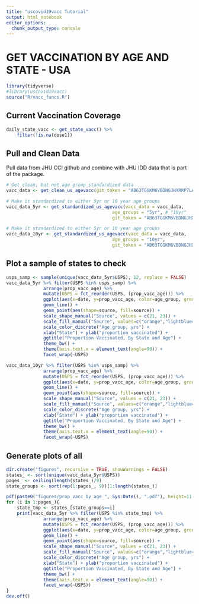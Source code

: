 ```yaml
---
title: "uscovid19vacc Tutorial"
output: html_notebook
editor_options: 
  chunk_output_type: console
---
```


# GET VACCINATION BY AGE AND STATE - USA

```r
library(tidyverse)
#library(uscovid19vacc)
source("R/vacc_funcs.R")

```


## Current Vaccination Coverage
```r

daily_state_vacc <- get_state_vacc() %>%
    filter(!is.na(dose1))

```


## Pull and Clean Data
Pull data from JHU CCI github and combine with JHU IDD data that is part of the package.

```r

# Get clean, but not age group standardized data
vacc_data <- get_clean_us_agevacc(git_token = "AB63TGGKM6VBDNGJHXRRP7LAYPDIM")

# Make it standardized to either 5yr or 10 year age groups
vacc_data_5yr <- get_standardized_us_agevacc(vacc_data = vacc_data,
                                        age_groups = "5yr", # "10yr"
                                        git_token = "AB63TGGKM6VBDNGJHXRRP7LAYPDIM")

# Make it standardized to either 5yr or 10 year age groups
vacc_data_10yr <- get_standardized_us_agevacc(vacc_data = vacc_data,
                                        age_groups = "10yr", 
                                        git_token = "AB63TGGKM6VBDNGJHXRRP7LAYPDIM")

```



## Plot a sample of states to check

```r
usps_samp <- sample(unique(vacc_data_5yr$USPS), 12, replace = FALSE)
vacc_data_5yr %>% filter(USPS %in% usps_samp) %>%
              arrange(prop_vacc_age) %>%
              mutate(USPS = fct_reorder(USPS, (prop_vacc_age))) %>%
              ggplot(aes(x=date, y=prop_vacc_age, color=age_group, group=age_group)) +
              geom_line() +
              geom_point(aes(shape=source, fill=source)) +
              scale_shape_manual("Source", values = c(21, 23)) +
              scale_fill_manual("Source", values=c("orange","lightblue4")) +
              scale_color_discrete("Age group, yrs") +
              xlab("State") + ylab("proportion vaccinated") +
              ggtitle("Proportion Vaccinated, By State and Age") +
              theme_bw() +
              theme(axis.text.x = element_text(angle=90)) +
              facet_wrap(~USPS)
```

```r
vacc_data_10yr %>% filter(USPS %in% usps_samp) %>%
              arrange(prop_vacc_age) %>%
              mutate(USPS = fct_reorder(USPS, (prop_vacc_age))) %>%
              ggplot(aes(x=date, y=prop_vacc_age, color=age_group, group=age_group)) +
              geom_line() +
              geom_point(aes(shape=source, fill=source)) +
              scale_shape_manual("Source", values = c(21, 23)) +
              scale_fill_manual("Source", values=c("orange","lightblue4")) +
              scale_color_discrete("Age group, yrs") +
              xlab("State") + ylab("proportion vaccinated") +
              ggtitle("Proportion Vaccinated, By State and Age") +
              theme_bw() +
              theme(axis.text.x = element_text(angle=90)) +
              facet_wrap(~USPS)
```



## Generate plots of all 

```r
dir.create("figures", recursive = TRUE, showWarnings = FALSE)
states_ <- sort(unique(vacc_data_5yr$USPS))
pages_ <- ceiling(length(states_)/9)
state_groups <- sort(rep(1:pages_, 9))[1:length(states_)]

pdf(paste0("figures/prop_vacc_by_age_", Sys.Date(), ".pdf"), height=11, width = 8.5)
for (i in 1:pages_){
    state_tmp <- states_[state_groups==i]
    print(vacc_data_5yr %>% filter(USPS %in% state_tmp) %>%
              arrange(prop_vacc_age) %>%
              mutate(USPS = fct_reorder(USPS, (prop_vacc_age))) %>%
              ggplot(aes(x=date, y=prop_vacc_age, color=age_group, group=age_group)) +
              geom_line() +
              geom_point(aes(shape=source, fill=source)) +
              scale_shape_manual("Source", values = c(21, 23)) +
              scale_fill_manual("Source", values=c("orange","lightblue4")) +
              scale_color_discrete("Age group, yrs") +
              xlab("State") + ylab("proportion vaccinated") +
              ggtitle("Proportion Vaccinated, By State and Age") +
              theme_bw() +
              theme(axis.text.x = element_text(angle=90)) +
              facet_wrap(~USPS))
}
dev.off()

```







